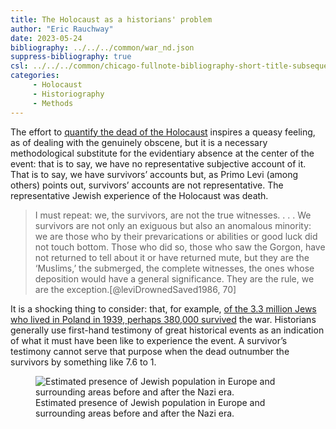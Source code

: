 ```yaml
---
title: The Holocaust as a historians' problem
author: "Eric Rauchway"
date: 2023-05-24
bibliography: ../../../common/war_nd.json
suppress-bibliography: true
csl: ../../../common/chicago-fullnote-bibliography-short-title-subsequent.csl
categories:
     - Holocaust
     - Historiography
     - Methods
---
```


The effort to [quantify the dead of the Holocaust](https://erauchway.github.io/posts/stone/) inspires a queasy feeling, as of dealing with the genuinely obscene, but it is a necessary methodological substitute for the evidentiary absence at the center of the event: that is to say, we have no representative subjective account of it. That is to say, we have survivors' accounts but, as Primo Levi (among others) points out, survivors' accounts are not representative. The representative Jewish experience of the Holocaust was death.

> I must repeat: we, the survivors, are not the true witnesses. . . . We survivors are not only an exiguous but also an anomalous minority: we are those who by their prevarications or abilities or good luck did not touch bottom. Those who did so, those who saw the Gorgon, have not returned to tell about it or have returned mute, but they are the 'Muslims,' the submerged, the complete witnesses, the ones whose deposition would have a general significance. They are the rule, we are the exception.[@leviDrownedSaved1986, 70]

It is a shocking thing to consider: that, for example, [of the 3.3 million Jews who lived in Poland in 1939, perhaps 380,000 survived](https://www.yadvashem.org/holocaust/about/fate-of-jews/poland.html#narrative_info) the war. Historians generally use first-hand testimony of great historical events as an indication of what it must have been like to experience the event. A survivor's testimony cannot serve that purpose when the dead outnumber the survivors by something like 7.6 to 1. 

![Estimated presence of Jewish population in Europe and surrounding areas before and after the Nazi era.](hol_bef_aft.png)

